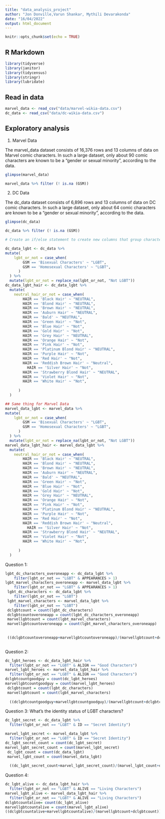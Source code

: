 ```yaml
---
title: "data_analysis_project"
author: "Jon Donville,Varun Shankar, Mythili Devarakonda"
date: "16/04/2022"
output: html_document
---
```


```r
knitr::opts_chunk$set(echo = TRUE)
```

## R Markdown

```r
library(tidyverse)
library(janitor)
library(tidycensus)
library(stringr)
library(lubridate)

```


## Read in data 

```r
marvel_data <- read_csv("data/marvel-wikia-data.csv")
dc_data <- read_csv("data/dc-wikia-data.csv")
```

## Exploratory analysis

1) Marvel Data

The marvel_data dataset consists of 16,376 rows and 13 columns of data on Marvel comic characters. In such a large dataset, only about 90 comic characters are known to be a "gender or sexual minority", according to the data.

``` r

glimpse(marvel_data)

marvel_data %>% filter (! is.na (GSM))

```

2) DC Data

The dc_data dataset consists of 6,896 rows and 13 columns of data on DC comic characters. In such a large dataset, only about 64 comic characters are known to be a "gender or sexual minority", according to the data.

``` r

glimpse(dc_data)

dc_data %>% filter (! is.na (GSM))


```
```r
# Create an if/else statement to create new columns that group characters into LGBT or not, and neutral color hair or not.

dc_data_lgbt <- dc_data %>%  
mutate(
    lgbt_or_not = case_when(
        GSM == 'Bisexual Characters' ~ "LGBT",
        GSM == 'Homosexual Characters' ~ "LGBT",
      )
  ) %>% 
  mutate(lgbt_or_not = replace_na(lgbt_or_not, "Not LGBT"))
dc_data_lgbt_hair <- dc_data_lgbt %>% 
  mutate(
    neutral_hair_or_not = case_when(
        HAIR == 'Black Hair' ~ "NEUTRAL",
        HAIR == 'Blond Hair' ~ "NEUTRAL",
        HAIR == 'Brown Hair' ~ "NEUTRAL",
        HAIR == 'Auburn Hair' ~ "NEUTRAL", 
        HAIR == 'Bald' ~ "NEUTRAL",
        HAIR == 'Green Hair' ~ "Not",
        HAIR == 'Blue Hair' ~ "Not",
        HAIR == 'Gold Hair' ~ "Not", 
        HAIR == 'Grey Hair' ~ "NEUTRAL",
        HAIR == 'Orange Hair' ~ "Not",
        HAIR == 'Pink Hair' ~ "Not",
        HAIR == 'Platinum Blond Hair' ~ "NEUTRAL", 
        HAIR == 'Purple Hair' ~ "Not",
        HAIR == 'Red Hair' ~ "Not",
        HAIR == 'Reddish Brown Hair' ~ "Neutral",
          HAIR == 'Silver Hair' ~ "Not", 
        HAIR == 'Strawberry Blond Hair' ~ "NEUTRAL",
        HAIR == 'Violet Hair' ~ "Not",
        HAIR == 'White Hair' ~ "Not",
        
      )
  ) 

## Same thing for Marvel Data
marvel_data_lgbt <- marvel_data %>%  
mutate(
    lgbt_or_not = case_when(
        GSM == 'Bisexual Characters' ~ "LGBT",
        GSM == 'Homosexual Characters' ~ "LGBT",
      )
  ) %>% 
  mutate(lgbt_or_not = replace_na(lgbt_or_not, "Not LGBT"))
marvel_data_lgbt_hair <- marvel_data_lgbt %>% 
  mutate(
    neutral_hair_or_not = case_when(
        HAIR == 'Black Hair' ~ "NEUTRAL",
        HAIR == 'Blond Hair' ~ "NEUTRAL",
        HAIR == 'Brown Hair' ~ "NEUTRAL",
        HAIR == 'Auburn Hair' ~ "NEUTRAL", 
        HAIR == 'Bald' ~ "NEUTRAL",
        HAIR == 'Green Hair' ~ "Not",
        HAIR == 'Blue Hair' ~ "Not",
        HAIR == 'Gold Hair' ~ "Not", 
        HAIR == 'Grey Hair' ~ "NEUTRAL",
        HAIR == 'Orange Hair' ~ "Not",
        HAIR == 'Pink Hair' ~ "Not",
        HAIR == 'Platinum Blond Hair' ~ "NEUTRAL", 
        HAIR == 'Purple Hair' ~ "Not",
        HAIR == 'Red Hair' ~ "Not",
        HAIR == 'Reddish Brown Hair' ~ "Neutral",
          HAIR == 'Silver Hair' ~ "Not", 
        HAIR == 'Strawberry Blond Hair' ~ "NEUTRAL",
        HAIR == 'Violet Hair' ~ "Not",
        HAIR == 'White Hair' ~ "Not",
        
      )
  ) 

```
Question 1: 

```r
lgbt_dc_characters_overoneapp <- dc_data_lgbt %>% 
    filter(lgbt_or_not == "LGBT" & APPEARANCES > 1)
lgbt_marvel_characters_overoneapp <- marvel_data_lgbt %>% 
    filter(lgbt_or_not == "LGBT" & APPEARANCES > 1)
 lgbt_dc_characters <- dc_data_lgbt %>% 
    filter(lgbt_or_not == "LGBT")
 lgbt_marvel_characters <- marvel_data_lgbt %>% 
    filter(lgbt_or_not == "LGBT")
 dclgbtcount = count(lgbt_dc_characters)
 dclgbtcountoveroneapp = count(lgbt_dc_characters_overoneapp)
 marvellgbtcount = count(lgbt_marvel_characters)
 marvellgbtcountoveroneapp = count(lgbt_marvel_characters_overoneapp)
 
 
 ((dclgbtcountoveroneapp+marvellgbtcountoveroneapp)/(marvellgbtcount+dclgbtcount))*100
             
```

Question 2: 

```r
dc_lgbt_heroes <- dc_data_lgbt_hair %>% 
  filter(lgbt_or_not == "LGBT" & ALIGN == "Good Characters")
marvel_lgbt_heroes <- marvel_data_lgbt_hair %>% 
  filter(lgbt_or_not == "LGBT" & ALIGN == "Good Characters")
dclgbtcountgoodguy = count(dc_lgbt_heroes)
marvellgbtcountgoodguy = count(marvel_lgbt_heroes)
 dclgbtcount = count(lgbt_dc_characters)
 marvellgbtcount = count(lgbt_marvel_characters)
 
  ((dclgbtcountgoodguy+marvellgbtcountgoodguy)/(marvellgbtcount+dclgbtcount))*100
```

Question 3: What's the identity status of LGBT characters? 

```r
dc_lgbt_secret <- dc_data_lgbt %>% 
  filter(lgbt_or_not == "LGBT" & ID == "Secret Identity")

marvel_lgbt_secret <- marvel_data_lgbt %>% 
  filter(lgbt_or_not == "LGBT" & ID == "Secret Identity")
dc_lgbt_secret_count = count(dc_lgbt_secret)
marvel_lgbt_secret_count = count(marvel_lgbt_secret)
 dc_lgbt_count = count(dc_data_lgbt)
 marvel_lgbt_count = count(marvel_data_lgbt)
 
  ((dc_lgbt_secret_count+marvel_lgbt_secret_count)/(marvel_lgbt_count+dc_lgbt_count))*100
```
Question 4: 

```r
dc_lgbt_alive <- dc_data_lgbt_hair %>% 
  filter(lgbt_or_not == "LGBT" & ALIVE == "Living Characters")
marvel_lgbt_alive <- marvel_data_lgbt_hair %>% 
  filter(lgbt_or_not == "LGBT" & ALIVE == "Living Characters")
dclgbtcountalive= count(dc_lgbt_alive)
marvellgbtcountalive = count(marvel_lgbt_alive)
((dclgbtcountalive+marvellgbtcountalive)/(marvellgbtcount+dclgbtcount))*100
```